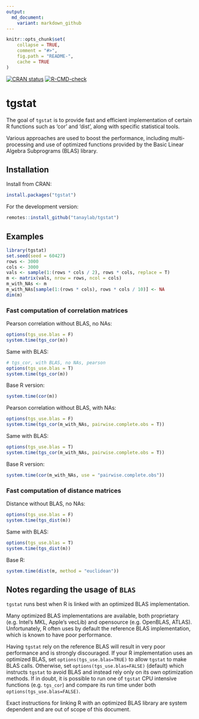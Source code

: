 ```yaml
---
output:
  md_document:
    variant: markdown_github
---
```


```r
knitr::opts_chunk$set(
    collapse = TRUE,
    comment = "#>",
    fig.path = "README-",
    cache = TRUE
)
```
<!-- badges: start -->
[![CRAN status](https://www.r-pkg.org/badges/version/tgstat)](https://CRAN.R-project.org/package=tgstat)
[![R-CMD-check](https://github.com/tanaylab/tgstat/actions/workflows/R-CMD-check.yaml/badge.svg)](https://github.com/tanaylab/tgstat/actions/workflows/R-CMD-check.yaml)
<!-- badges: end -->

# tgstat

The goal of `tgstat` is to provide fast and efficient implementation of certain R functions
such as 'cor' and 'dist', along with specific statistical tools.

Various approaches are used to boost the performance, including multi-processing and use of
optimized functions provided by the Basic Linear Algebra Subprograms (BLAS) library.

## Installation

Install from CRAN: 

```r
install.packages("tgstat")
```

For the development version:

```r
remotes::install_github("tanaylab/tgstat")
```

## Examples

```r
library(tgstat)
set.seed(seed = 60427)
rows <- 3000
cols <- 3000
vals <- sample(1:(rows * cols / 2), rows * cols, replace = T)
m <- matrix(vals, nrow = rows, ncol = cols)
m_with_NAs <- m
m_with_NAs[sample(1:(rows * cols), rows * cols / 10)] <- NA
dim(m)
```

### Fast computation of correlation matrices

Pearson correlation without BLAS, no NAs:
 
```r
options(tgs_use.blas = F)
system.time(tgs_cor(m))
```

Same with BLAS:
 
```r
# tgs_cor, with BLAS, no NAs, pearson
options(tgs_use.blas = T)
system.time(tgs_cor(m))
```

Base R version:

```r
system.time(cor(m))
```

Pearson correlation without BLAS, with NAs:
 
```r
options(tgs_use.blas = F)
system.time(tgs_cor(m_with_NAs, pairwise.complete.obs = T))
```

Same with BLAS:
 
```r
options(tgs_use.blas = T)
system.time(tgs_cor(m_with_NAs, pairwise.complete.obs = T))
```

Base R version:

```r
system.time(cor(m_with_NAs, use = "pairwise.complete.obs"))
```

### Fast computation of distance matrices

Distance without BLAS, no NAs:

```r
options(tgs_use.blas = F)
system.time(tgs_dist(m))
```

Same with BLAS:

```r
options(tgs_use.blas = T)
system.time(tgs_dist(m))
```

Base R:

```r
system.time(dist(m, method = "euclidean"))
```

## Notes regarding the usage of `BLAS`

`tgstat` runs best when R is linked with an optimized BLAS implementation.

Many optimized BLAS implementations are available, both proprietary (e.g. Intel's MKL,
Apple's vecLib) and opensource (e.g. OpenBLAS, ATLAS). Unfortunately, R often uses by default
the reference BLAS implementation, which is known to have poor performance.

Having `tgstat` rely on the reference BLAS will result in very poor performance and is strongly
discouraged. If your R implementation uses an optimized BLAS, set `options(tgs_use.blas=TRUE)`
to allow `tgstat` to make BLAS calls. Otherwise, set `options(tgs_use.blas=FALSE)` (default)
which instructs `tgstat` to avoid BLAS and instead rely only on its own optimization methods.
If in doubt, it is possible to run one of `tgstat` CPU intensive functions (e.g. `tgs_cor`) and
compare its run time under both `options(tgs_use.blas=FALSE)`.

Exact instructions for linking R with an optimized BLAS library are system dependent and are out
of scope of this document.
